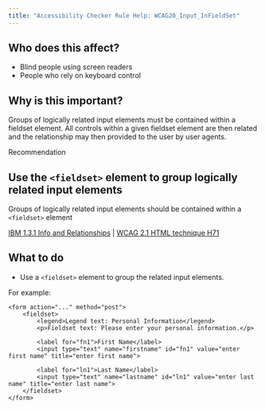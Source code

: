 ```yaml
---
title: "Accessibility Checker Rule Help: WCAG20_Input_InFieldSet"
---
```


<div className="toolHelp">
<Row>
<Column colLg={5} colMd={3} colSm={4} className="toolLeft">

## Who does this affect?

 * Blind people using screen readers
 * People who rely on keyboard control

## Why is this important?

Groups of logically related input elements must be contained within a fieldset element. All controls within a given fieldset element are then related and the relationship may then provided to the user by user agents.

</Column>
<Column colLg={11} colMd={5} colSm={4} className="toolMain">

<div id="locLevel" className="level-violation">Recommendation</div>

## Use the `<fieldset>` element to group logically related input elements
Groups of logically related input elements should be contained within a `<fieldset>` element

[IBM 1.3.1 Info and Relationships](http://www.ibm.com/able/guidelines/ci162/info_and_relationships.html) | [WCAG 2.1 HTML technique H71](https://www.w3.org/WAI/WCAG21/Techniques/html/H71)

<div id="locSnippet"></div>

## What to do

 * Use a `<fieldset>` element to group the related input elements.

For example:

```
<form action="..." method="post">
    <fieldset>
        <legend>Legend text: Personal Information</legend>
        <p>Fieldset text: Please enter your personal information.</p>

        <label for="fn1">First Name</label>
        <input type="text" name="firstname" id="fn1" value="enter first name" title="enter first name">

        <label for="ln1">Last Name</label>
        <input type="text" name="lastname" id="ln1" value="enter last name" title="enter last name">
    </fieldset>
</form>
```

</Column>
</Row>
</div>
